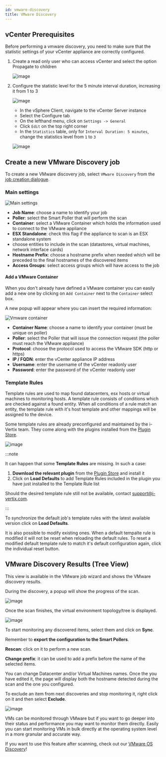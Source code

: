 ---
id: vmware-discovery
title: VMware Discovery
---


## vCenter Prerequisites

Before performing a vmware discovery, you need to make sure that the statistic settings of your vCenter appliance are correctly configured.

1. Create a read only user who can access vCenter and select the option Propagate to children

    ![image](../../assets/discovery/vm_user.png)

2. Configure the statistic level for the 5 minute interval duration, increasing it from 1 to 3

    ![image](../../assets/discovery/vm_configure.png)

    * In the vSphere Client, navigate to the vCenter Server instance
    * Select the Configure tab
    * On the lefthand menu, click on `Settings -> General`
    * Click `Edit` on the top right corner
    * In the `Statistics` table, only for `Interval Duration: 5 minutes`, change the statistics level from `1` to `3`

    ![image](../../assets/discovery/vm_edit.png)

## Create a new VMware Discovery job

To create a new VMware discovery job, select `VMware Discovery` from the [job creation dialogue](./description#new-discovery-job).

### Main settings

![Main settings](../../assets/discovery/vm_main_settings.png)

*  <ImageCounter num={1} /> <strong>Job Name</strong>: choose a name to identify your job
*  <ImageCounter num={2} /> <strong>Poller</strong>: select the Smart Poller that will perform the scan
*  <ImageCounter num={3} /> <strong>Container</strong>: select a VMware Container which holds the information used to connect to the VMware appliance
*  <ImageCounter num={4} /> <strong>ESX Standalone</strong>: check this flag if the appliance to scan is an ESX standalone system
*  <ImageCounter num={5} /> choose entities to include in the scan (datastores, virtual machines, network interface cards)
*  <ImageCounter num={6} /> <strong>Hostname Prefix</strong>: choose a hostname prefix when needed which will be preceded to the final hostnames of the discovered items
*  <ImageCounter num={7} /> <strong>Access Groups</strong>: select access groups which will have access to the job

#### <ImageCounter num={3} /> Add a VMware Container

When you don't already have defined a VMware container you can easily add a new one by clicking on `Add Container` next to the `Container` select box.

A new popup will appear where you can insert the required information:

![Vmware container](../../assets/discovery/vm_container.png)

* **Container Name**: choose a name to identify your container (must be unique on poller)
* **Poller**: select the Poller that will issue the connection request (the poller must reach the VMware appliance)
* **Protocol**: choose the protocol used to access the VMware SDK (http or https)
* **IP / FQDN**: enter the vCenter appliance IP address
* **Username**: enter the username of the vCenter readonly user
* **Password**: enter the password of the vCenter readonly user 

### Template Rules

Template rules are used to map found datacenters, esx hosts or virtual machines to monitoring hosts.
A template rule consists of conditions which are checked against a found entity.
When all conditions of a rule match an entity, the template rule with it's host template and other mappings will be assigned to the device.

Some template rules are already preconfigured and maintained by the i-Vertix team.
They come along with the plugins installed from the [Plugin Store](../../quick-start-guide/how-to-configure-central-and-poller/plugin-update-installation.md#install-a-plugin).

![image](../../assets/discovery/vm_template_rules.png)

:::note

It can happen that some **Template Rules** are missing. In such a case:

1. **Download the relevant plugin** from the [Plugin Store](../../quick-start-guide/how-to-configure-central-and-poller/plugin-update-installation.md#install-a-plugin) and install it
2. Click on <ImageCounter num={1} /> **Load Defaults** to add Template Rules included in the plugin you have just installed to the Template Rule list

Should the desired template rule still not be available, contact support@i-vertix.com.

:::

To synchronize the default job's template rules with the latest available version click on <ImageCounter num={1} disableMargin /> **Load Defaults**.

It is also possible to <ImageCounter num={2} disableMargin /> modify existing ones.
When a default tempalte rule is modified it will not be reset when <ImageCounter num={1} disableMargin /> reloading the default rules.
To reset a modified default template rule to match it's default configuration again, click the <ImageCounter num={3} disableMargin /> individual reset button.

## VMware Discovery Results (Tree View)

This view is available in the VMware job wizard and shows the VMware discovery results.

During the discovery, a popup will show the progress of the scan.

![image](../../assets/discovery/vm_scan.png)

Once the scan finishes, the virtual environment topology/tree is displayed.

![image](../../assets/discovery/vm_result.png)

To start monitoring any discovered items, select them and click on **Sync**.

Remember to **export the configuration to the Smart Pollers**.

**Rescan**: click on it to perform a new scan.

**Change prefix**: it can be used to add a prefix before the name of the selected items.

You can change Datacenter and/or Virtual Machines names. Once the you have edited it, the page will display both the hostname detected during the scan and the one you configured.  

To exclude an item from next discoveries and stop monitoring it, right click on it and then select **Exclude**.

![image](../../assets/discovery/vm_nic.png)

VMs can be monitored through VMware but if you want to go deeper into their status and performance you may want to monitor them directly. Easily you can start monitoring VMs in bulk directly at the operating system level in a more granular and accurate way.

If you want to use this feature after scanning, check out our [VMware OS Discovery](../discovery/vmware-os-discovery.md)!
 